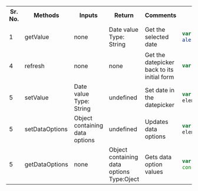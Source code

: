 

<table>
<tr>
<th>Sr. No.</th>
<th>Methods</th>
<th width="100px">Inputs</th>
<th width="100px">Return</th>
<th width="150px">Comments</th>
<th width="450px">Examples</th>
</tr>
<tr>
<td>1</td>
<td>getValue</td>
<td> none </td>
<td>
Date value<br/>Type: String

</td>
<td>Get the selected date</td>
<td>

```javascript
var element = document.getElementById("idOfElement");
alert(element.getValue());
```

</td>
</tr>
<tr>
<td>4</td>
<td>refresh</td>
<td> none </td>
<td> none </td>
<td>Get the datepicker back to its initial form</td>
<td>

```javascript
var element = document.getElementById("idOfElement");element.refresh()
```

</td>
</tr>
<tr>
<td>5</td>
<td>setValue</td>
<td>Date value<br/>Type: String</td>
<td>undefined</td>
<td>Set date in the datepicker</td>
<td>

```javascript
var element = document.getElementById("idOfElement");
element.setValue('12/02/2019')
```

</td>
</tr>
<tr>
<td>5</td>
<td>setDataOptions</td>
<td>Object containing data options</td>
<td>undefined</td>
<td>Updates data options</td>
<td>

```javascript
var element = document.getElementById("idOfElement");
element.setDataOptions({"lowerlimit","01/02/2015"})
```

</td>
</tr>
<tr>
<td>5</td>
<td>getDataOptions</td>
<td>none</td>
<td>Object containing data options<br/>Type:Oject</td>
<td>Gets data option values</td>
<td>

```javascript
var element = document.getElementById("idOfElement");
console.log(element.getDataOptions());
```

</td>
</tr>
</table>